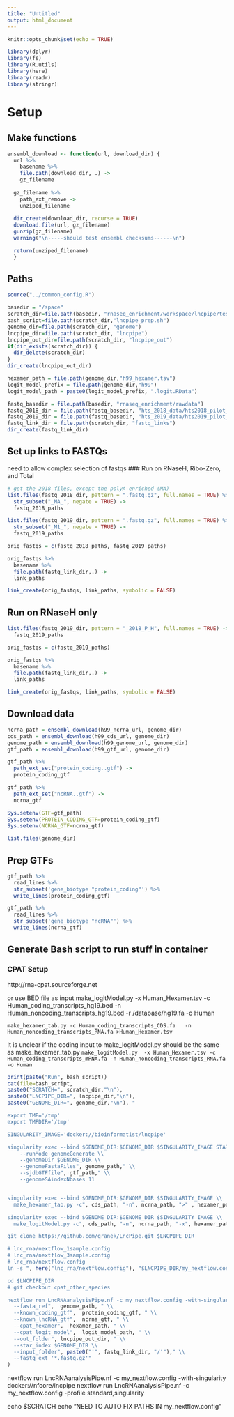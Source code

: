 ```yaml
---
title: "Untitled"
output: html_document
---
```


```r
knitr::opts_chunk$set(echo = TRUE)
```
```r
library(dplyr)
library(fs)
library(R.utils)
library(here)
library(readr)
library(stringr)
```

# Setup
## Make functions
```r
ensembl_download <- function(url, download_dir) {
  url %>%
    basename %>%
    file.path(download_dir, .) ->
    gz_filename
  
  gz_filename %>%
    path_ext_remove ->
    unziped_filename
  
  dir_create(download_dir, recurse = TRUE)
  download.file(url, gz_filename)
  gunzip(gz_filename)
  warning("\n-----should test ensembl checksums------\n")

  return(unziped_filename)
  }
```

## Paths
```r
source("../common_config.R")

basedir = "/space"
scratch_dir=file.path(basedir, "rnaseq_enrichment/workspace/lncpipe/testset_genome_39")
bash_script=file.path(scratch_dir,"lncpipe_prep.sh")
genome_dir=file.path(scratch_dir, "genome")
lncpipe_dir=file.path(scratch_dir, "lncpipe")
lncpipe_out_dir=file.path(scratch_dir, "lncpipe_out")
if(dir_exists(scratch_dir)) {
  dir_delete(scratch_dir)
}
dir_create(lncpipe_out_dir)

hexamer_path = file.path(genome_dir,"h99_hexamer.tsv")
logit_model_prefix = file.path(genome_dir,"h99")
logit_model_path = paste0(logit_model_prefix, ".logit.RData")

fastq_basedir = file.path(basedir, "rnaseq_enrichment/rawdata")
fastq_2018_dir = file.path(fastq_basedir, "hts_2018_data/hts2018_pilot_rawdata")
fastq_2019_dir = file.path(fastq_basedir, "hts_2019_data/hts2019_pilot_rawdata")
fastq_link_dir = file.path(scratch_dir, "fastq_links")
dir_create(fastq_link_dir)
```

## Set up links to FASTQs
need to allow complex selection of fastqs
### Run on RNaseH, Ribo-Zero, and Total
```r
# get the 2018 files, except the polyA enriched (MA)
list.files(fastq_2018_dir, pattern = ".fastq.gz", full.names = TRUE) %>%
  str_subset("_MA_", negate = TRUE) ->
  fastq_2018_paths

list.files(fastq_2019_dir, pattern = ".fastq.gz", full.names = TRUE) %>%
  str_subset("_M1_", negate = TRUE) ->
  fastq_2019_paths

orig_fastqs = c(fastq_2018_paths, fastq_2019_paths)

orig_fastqs %>%
  basename %>%
  file.path(fastq_link_dir,.) ->
  link_paths

link_create(orig_fastqs, link_paths, symbolic = FALSE)
```

## Run on RNaseH only
```r
list.files(fastq_2019_dir, pattern = "_2018_P_H", full.names = TRUE) ->
  fastq_2019_paths

orig_fastqs = c(fastq_2019_paths)

orig_fastqs %>%
  basename %>%
  file.path(fastq_link_dir,.) ->
  link_paths

link_create(orig_fastqs, link_paths, symbolic = FALSE)
```

## Download data
```r
ncrna_path = ensembl_download(h99_ncrna_url, genome_dir)
cds_path = ensembl_download(h99_cds_url, genome_dir)
genome_path = ensembl_download(h99_genome_url, genome_dir)
gtf_path = ensembl_download(h99_gtf_url, genome_dir)

gtf_path %>%
  path_ext_set("protein_coding..gtf") ->
  protein_coding_gtf

gtf_path %>%
  path_ext_set("ncRNA..gtf") ->
  ncrna_gtf

Sys.setenv(GTF=gtf_path)
Sys.setenv(PROTEIN_CODING_GTF=protein_coding_gtf)
Sys.setenv(NCRNA_GTF=ncrna_gtf)

list.files(genome_dir)
```

## Prep GTFs
```r
gtf_path %>%
  read_lines %>%
  str_subset('gene_biotype "protein_coding"') %>%
  write_lines(protein_coding_gtf)

gtf_path %>%
  read_lines %>%
  str_subset('gene_biotype "ncRNA"') %>%
  write_lines(ncrna_gtf)
```

## Generate Bash script to run stuff in container
### CPAT Setup
http://rna-cpat.sourceforge.net

or use BED file as input
 make_logitModel.py  -x Human_Hexamer.tsv -c Human_coding_transcripts_hg19.bed -n Human_noncoding_transcripts_hg19.bed  -r /database/hg19.fa  -o Human


`make_hexamer_tab.py -c Human_coding_transcripts_CDS.fa   -n Human_noncoding_transcripts_RNA.fa >Human_Hexamer.tsv`

It is unclear if the coding input to make_logitModel.py should be the same as make_hexamer_tab.py
`make_logitModel.py  -x Human_Hexamer.tsv -c Human_coding_transcripts_mRNA.fa -n Human_noncoding_transcripts_RNA.fa -o Human`

```r
print(paste("Run", bash_script))
cat(file=bash_script, 
paste0("SCRATCH=", scratch_dir,"\n"),
paste0("LNCPIPE_DIR=", lncpipe_dir,"\n"),
paste0("GENOME_DIR=", genome_dir,"\n"), "

export TMP='/tmp'
export TMPDIR='/tmp'

SINGULARITY_IMAGE='docker://bioinformatist/lncpipe'

singularity exec --bind $GENOME_DIR:$GENOME_DIR $SINGULARITY_IMAGE STAR \\
    --runMode genomeGenerate \\
    --genomeDir $GENOME_DIR \\
    --genomeFastaFiles", genome_path," \\
    --sjdbGTFfile", gtf_path," \\
    --genomeSAindexNbases 11


singularity exec --bind $GENOME_DIR:$GENOME_DIR $SINGULARITY_IMAGE \\
  make_hexamer_tab.py -c", cds_path, "-n", ncrna_path, ">" , hexamer_path,"

singularity exec --bind $GENOME_DIR:$GENOME_DIR $SINGULARITY_IMAGE \\
  make_logitModel.py -c", cds_path, "-n", ncrna_path, "-x", hexamer_path, "-o" , logit_model_prefix, "

git clone https://github.com/granek/LncPipe.git $LNCPIPE_DIR

# lnc_rna/nextflow_1sample.config
# lnc_rna/nextflow_3sample.config
# lnc_rna/nextflow.config
ln -s ", here("lnc_rna/nextflow.config"), "$LNCPIPE_DIR/my_nextflow.config

cd $LNCPIPE_DIR
# git checkout cpat_other_species

nextflow run LncRNAanalysisPipe.nf -c my_nextflow.config -with-singularity $SINGULARITY_IMAGE \\
  --fasta_ref",  genome_path, " \\
  --known_coding_gtf",  protein_coding_gtf, " \\
  --known_lncRNA_gtf",  ncrna_gtf, " \\
  --cpat_hexamer",  hexamer_path, " \\
  --cpat_logit_model",  logit_model_path, " \\
  --out_folder", lncpipe_out_dir, " \\
  --star_index $GENOME_DIR \\
  --input_folder", paste0("'", fastq_link_dir, "/'")," \\
  --fastq_ext '*.fastq.gz'"
)
```


nextflow run LncRNAanalysisPipe.nf -c my_nextflow.config -with-singularity docker://nfcore/lncpipe
nextflow run LncRNAanalysisPipe.nf -c my_nextflow.config -profile standard,singularity

echo $SCRATCH
echo "NEED TO AUTO FIX PATHS IN my_nextflow.config"




